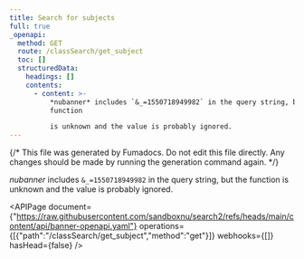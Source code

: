 ```yaml
---
title: Search for subjects
full: true
_openapi:
  method: GET
  route: /classSearch/get_subject
  toc: []
  structuredData:
    headings: []
    contents:
      - content: >-
          *nubanner* includes `&_=1550718949982` in the query string, but the
          function

          is unknown and the value is probably ignored.
---
```


{/* This file was generated by Fumadocs. Do not edit this file directly. Any changes should be made by running the generation command again. */}

*nubanner* includes `&_=1550718949982` in the query string, but the function
is unknown and the value is probably ignored.

<APIPage document={"https://raw.githubusercontent.com/sandboxnu/search2/refs/heads/main/content/api/banner-openapi.yaml"} operations={[{"path":"/classSearch/get_subject","method":"get"}]} webhooks={[]} hasHead={false} />